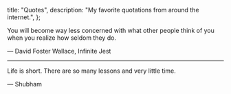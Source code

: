   title: "Quotes",
  description: "My favorite quotations from around the internet.",
};

You will become way less concerned with what other people think of you when you realize how seldom they do.

— David Foster Wallace, Infinite Jest

---

Life is short. There are so many lessons and very little time.

— Shubham
